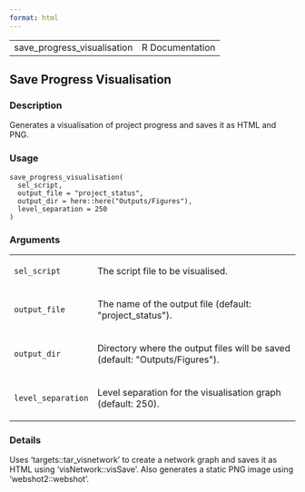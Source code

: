 ```yaml
---
format: html
---
```


<html><head><title>R: Save Progress Visualisation</title>
<meta http-equiv="Content-Type" content="text/html; charset=utf-8" />
<meta name="viewport" content="width=device-width, initial-scale=1.0, user-scalable=yes" />
<link rel="stylesheet" href="https://cdn.jsdelivr.net/npm/katex@0.15.3/dist/katex.min.css">
<script type="text/javascript">
const macros = { "\\R": "\\textsf{R}", "\\code": "\\texttt"};
function processMathHTML() {
    var l = document.getElementsByClassName('reqn');
    for (let e of l) { katex.render(e.textContent, e, { throwOnError: false, macros }); }
    return;
}</script>
<script defer src="https://cdn.jsdelivr.net/npm/katex@0.15.3/dist/katex.min.js"
    onload="processMathHTML();"></script>
<link rel="stylesheet" type="text/css" href="R.css" />
</head><body><div class="container"><main>

<table style="width: 100%;"><tr><td>save_progress_visualisation</td><td style="text-align: right;">R Documentation</td></tr></table>

<h2>Save Progress Visualisation</h2>

<h3>Description</h3>

<p>Generates a visualisation of project progress and saves it as HTML and PNG.
</p>


<h3>Usage</h3>

<pre><code class='language-R'>save_progress_visualisation(
  sel_script,
  output_file = "project_status",
  output_dir = here::here("Outputs/Figures"),
  level_separation = 250
)
</code></pre>


<h3>Arguments</h3>

<table>
<tr><td><code id="sel_script">sel_script</code></td>
<td>
<p>The script file to be visualised.</p>
</td></tr>
<tr><td><code id="output_file">output_file</code></td>
<td>
<p>The name of the output file (default: &quot;project_status&quot;).</p>
</td></tr>
<tr><td><code id="output_dir">output_dir</code></td>
<td>
<p>Directory where the output files will be saved (default: &quot;Outputs/Figures&quot;).</p>
</td></tr>
<tr><td><code id="level_separation">level_separation</code></td>
<td>
<p>Level separation for the visualisation graph (default: 250).</p>
</td></tr>
</table>


<h3>Details</h3>

<p>Uses 'targets::tar_visnetwork' to create a network graph and saves it as
HTML using 'visNetwork::visSave'. Also generates a static PNG image using
'webshot2::webshot'.
</p>

</main>

</div>
</body></html>


